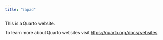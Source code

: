 ```yaml
---
title: "zapad"
---
```


This is a Quarto website.

To learn more about Quarto websites visit <https://quarto.org/docs/websites>.

